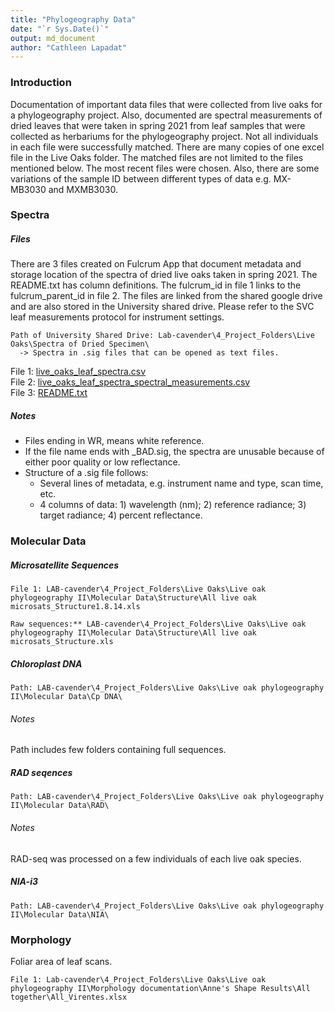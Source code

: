 ```yaml
---
title: "Phylogeography Data"
date: "`r Sys.Date()`"
output: md_document
author: "Cathleen Lapadat"
---
```

### Introduction
Documentation of important data files that were collected from live oaks for a phylogeography project. Also, documented are spectral measurements of dried leaves that were taken in spring 2021 from leaf samples that were collected as herbariums for the phylogeography project. Not all individuals in each file were successfully matched. There are many copies of one excel file in the Live Oaks\ folder. The matched files are not limited to the files mentioned below. The most recent files were chosen. Also, there are some variations of the sample ID between different types of data e.g. MX-MB3030 and MXMB3030.

### Spectra
##### Files

There are 3 files created on Fulcrum App that document metadata and storage location of the spectra of dried live oaks taken in spring 2021. The README.txt has column definitions. The fulcrum_id in file 1 links to the fulcrum_parent_id in file 2. The files are linked from the shared google drive and are also stored in the University shared drive.  Please refer to the SVC leaf measurements protocol for instrument settings.

```
Path of University Shared Drive: Lab-cavender\4_Project_Folders\Live Oaks\Spectra of Dried Specimen\
  -> Spectra in .sig files that can be opened as text files.
```
File 1: [live_oaks_leaf_spectra.csv](https://drive.google.com/file/d/1d6OAtn-64dOzv6w7fhMUof_7VvqFjh-J/view?usp=sharing)  
File 2: [live_oaks_leaf_spectra_spectral_measurements.csv](https://drive.google.com/file/d/1XIT7dEnRDVNNQvHG5SgdcUTJHV3Syohb/view?usp=sharing)  
File 3: [README.txt](https://drive.google.com/file/d/1rZLfSgHOGfEWay7lIOdNPRKEz9CqndHa/view?usp=sharing)  

##### Notes
*  Files ending in WR, means white reference.
*  If the file name ends with _BAD.sig, the spectra are unusable because of either poor quality or low reflectance.
*  Structure of a .sig file follows:
    +  Several lines of metadata, e.g. instrument name and type, scan time, etc.
    +  4 columns of data: 1) wavelength (nm); 2) reference radiance; 3) target radiance; 4) percent reflectance.
  
### Molecular Data
##### Microsatellite Sequences
```
File 1: LAB-cavender\4_Project_Folders\Live Oaks\Live oak phylogeography II\Molecular Data\Structure\All live oak microsats_Structure1.8.14.xls 

Raw sequences:** LAB-cavender\4_Project_Folders\Live Oaks\Live oak phylogeography II\Molecular Data\Structure\All live oak microsats_Structure.xls  
```
##### Chloroplast DNA
```
Path: LAB-cavender\4_Project_Folders\Live Oaks\Live oak phylogeography II\Molecular Data\Cp DNA\  
```
###### Notes
Path includes few folders containing full sequences.  

##### RAD seqences
```
Path: LAB-cavender\4_Project_Folders\Live Oaks\Live oak phylogeography II\Molecular Data\RAD\
```
###### Notes
RAD-seq was processed on a few individuals of each live oak species.

##### NIA-i3
```
Path: LAB-cavender\4_Project_Folders\Live Oaks\Live oak phylogeography II\Molecular Data\NIA\
```

### Morphology
Foliar area of leaf scans.
```
File 1: Lab-cavender\4_Project_Folders\Live Oaks\Live oak phylogeography II\Morphology documentation\Anne's Shape Results\All together\All_Virentes.xlsx  
```